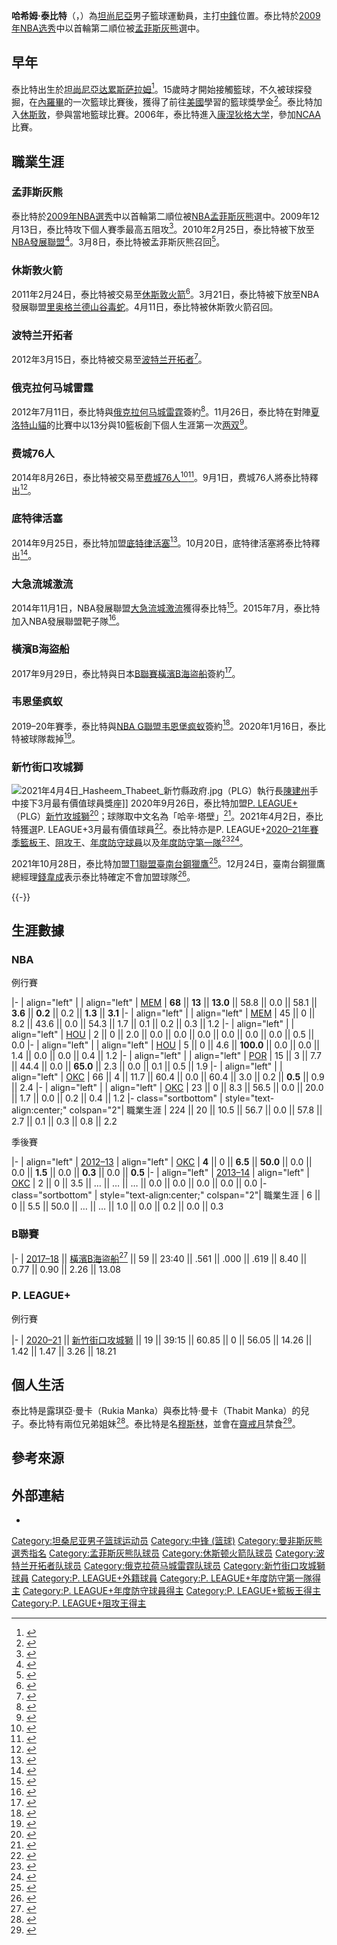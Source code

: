 {{noteTA|G1=NBA}}
{{Infobox basketball biography
| name = 哈希姆·泰比特<br/>Hasheem Thabeet
| image = Hasheem Thabeet basketball.jpg
| caption = 泰比特 新竹街口攻城獅
| number = 
| team = 
| position = [[中鋒_(籃球)|中鋒]]
| league = 
| birth_date = {{birth date and age|1987|2|16}}
| birth_place = {{TZA}}[[达累斯萨拉姆|达累斯萨拉姆]]
| nationality = {{TZA}}
| height_ft = 7
| height_in = 3
| weight_lb = 260
| high school = {{tsl|en|Cypress Christian School|賽普雷斯基督教學校}}<br>（[[德克薩斯州|德克薩斯州]][[休斯敦|休斯敦]]）
| college = [[康涅狄格大学|康涅狄格大学]]（2006–2009）
| draft_year = 2009
| draft_round = 1
| draft_pick = 2
| draft_team = [[孟菲斯灰熊|孟菲斯灰熊]]
| career_start = 2009
| career_end = 
| years1 = {{nbay|2009|start}}–{{nbay|2010|end}}
| team1 = [[孟菲斯灰熊|孟菲斯灰熊]]
| years2 = 2010
| team2 = →{{tsl|en|Dakota Wizards|達科他巫師}}
| years3 = {{nbay|2010|end}}–{{nbay|2011|end}}
| team3 = [[休斯敦火箭|休斯敦火箭]]
| years4 = 2011
| team4 = →[[里奥格兰德山谷毒蛇|里奥格兰德山谷毒蛇]]
| years5 = {{nbay|2011|end}}
| team5 = [[波特兰开拓者|波特兰开拓者]]
| years6 = {{nbay|2012|start}}–{{nbay|2013|end}}
| team6 = [[俄克拉何马城雷霆|俄克拉何马城雷霆]]
| years7 = 2014–2015
| team7 = [[大急流城激流|大急流城激流]]
| years8 = 2017–2018
| team8 = [[橫濱B海盜船|橫濱B海盜船]]
| years9 = 2019–2020
| team9 = [[韦恩堡疯蚁|韦恩堡疯蚁]]
| years10 = 2020–2021
| team10 = [[新竹街口攻城獅|新竹街口攻城獅]]
| highlights = 
* [[P._LEAGUE+年度防守第一隊|P. LEAGUE+年度防守第一隊]]（[[2020–21年P._LEAGUE+賽季|2021]]）
* [[P._LEAGUE+年度防守球員|P. LEAGUE+年度防守球員]]（[[2020–21年P._LEAGUE+賽季|2021]]）
* [[P._LEAGUE+籃板王|P. LEAGUE+籃板王]]（[[2020–21年P._LEAGUE+賽季|2021]]）
* [[P._LEAGUE+阻攻王|P. LEAGUE+阻攻王]]（[[2020–21年P._LEAGUE+賽季|2021]]）
* NBA發展聯盟最佳防守陣容第三隊（2015）
* 2×{{tsl|en|NABC Defensive Player of the Year|NABC年度最佳防守球員}}（2008、2009）
* [[NCAA一級男子籃球錦標賽|全美]]最佳陣容第二隊（{{tsl|en|2009 NCAA Men's Basketball All-Americans|2009年NCAA男子籃球全美最佳陣容|2009}}）
* {{tsl|en|Big East Conference Men's Basketball Player of the Year|大東聯盟年度最佳男子籃球運動員|大東聯盟年度最佳球員}}（2009）
* 2×{{tsl|en|Big East Conference Men's Basketball Defensive Player of the Year|大東聯盟年度男子籃球防守運動員|大東聯盟年度防守球員}}（2008、2009）
}}
'''哈希姆·泰比特'''（{{lang-en|Hasheem Thabeet}}，{{bd|1987年|2月16日||}}）為[[坦尚尼亞|坦尚尼亞]]男子籃球運動員，主打[[中鋒_(籃球)|中鋒]]位置。泰比特於[[2009年NBA选秀|2009年NBA选秀]]中以首輪第二順位被[[孟菲斯灰熊|孟菲斯灰熊]]選中。

==早年==
泰比特出生於[[坦尚尼亞|坦尚尼亞]][[达累斯萨拉姆|达累斯萨拉姆]]<ref>{{cite web|url=https://www.basketball-reference.com/players/t/thabeha01.html|title=Hasheem Thabeet NBA & ABA Stats|work=Basketball-Reference.com|accessdate=2013-11-19|archive-date=2020-12-07|archive-url=https://web.archive.org/web/20201207100221/https://www.basketball-reference.com/players/t/thabeha01.html|dead-url=no}}</ref>。15歲時才開始接觸籃球，不久被球探發掘，在[[內羅畢|內羅畢]]的一次籃球比賽後，獲得了前往[[美國|美國]]學習的籃球獎學金<ref name=biggestmanoncampus>{{cite news |url=http://sportsillustrated.cnn.com/2006/sioncampus/07/18/uconn.hasheem/index.html |title=Biggest Man on Campus – Tanzanian freshman tallest ever at UConn |date=2006-07-18 |accessdate=2009-10-29 |work=SI.com |deadurl=yes |archiveurl=https://web.archive.org/web/20090909020834/http://sportsillustrated.cnn.com/2006/sioncampus/07/18/uconn.hasheem/index.html |archivedate=2009-09-09 }}</ref>。泰比特加入[[休斯敦|休斯敦]]{{tsl|en|Cypress Christian School|賽普雷斯基督教學校}}，參與當地籃球比賽。2006年，泰比特進入[[康涅狄格大学|康涅狄格大学]]，參加[[NCAA|NCAA]]比賽。

==職業生涯==
===孟菲斯灰熊===
泰比特於[[2009年NBA選秀|2009年NBA選秀]]中以首輪第二順位被[[NBA|NBA]][[孟菲斯灰熊|孟菲斯灰熊]]選中。2009年12月13日，泰比特攻下個人賽季最高五阻攻<ref>{{cite web|url=http://www.commercialappeal.com/sports/grizzlies/rudy-gay-scores-41-grizzlies-beat-heat-118-90|title=Rudy Gay scores 41 as Grizzlies beat Heat 118–90|access-date=2017-06-19|archive-date=2014-08-19|archive-url=https://web.archive.org/web/20140819193912/http://www.commercialappeal.com/sports/grizzlies/rudy-gay-scores-41-grizzlies-beat-heat-118-90|dead-url=no}}</ref>。2010年2月25日，泰比特被下放至[[NBA_G聯盟|NBA發展聯盟]]{{tsl|en|Dakota Wizards|達科他奇才}}<ref>{{cite web|url=http://www.espn.com/nba/news/story?id=4946483|title=Grizzlies demote Thabeet to D-League's Wizards|date=2010-02-25|website=ESPN.com|access-date=2017-06-19|archive-date=2020-11-09|archive-url=https://web.archive.org/web/20201109032643/https://www.espn.com/nba/news/story?id=4946483|dead-url=no}}</ref>。3月8日，泰比特被孟菲斯灰熊召回<ref>{{cite web|url=http://www.espn.com/nba/news/story?id=4977560|title=Grizzlies recall rookie Thabeet from D-League|date=2010-03-08|website=ESPN.com|access-date=2017-06-19|archive-date=2019-04-28|archive-url=https://web.archive.org/web/20190428052554/http://www.espn.com/nba/news/story?id=4977560|dead-url=no}}</ref>。

===休斯敦火箭===
2011年2月24日，泰比特被交易至[[休斯敦火箭|休斯敦火箭]]<ref>{{cite web|url=http://bleacherreport.com/articles/619257-nba-trade-deadline-houston-rockets-acquire-hasheem-thabeet-goran-dragic|title=NBA Trade Deadline: Houston Rockets Acquire Hasheem Thabeet, Goran Dragic|first=Jason|last=Karl|access-date=2017-06-19|archive-date=2017-10-23|archive-url=https://web.archive.org/web/20171023011514/http://bleacherreport.com/articles/619257-nba-trade-deadline-houston-rockets-acquire-hasheem-thabeet-goran-dragic|dead-url=no}}</ref>。3月21日，泰比特被下放至NBA發展聯盟[[里奥格兰德山谷毒蛇|里奥格兰德山谷毒蛇]]。4月11日，泰比特被休斯敦火箭召回。

===波特兰开拓者===
2012年3月15日，泰比特被交易至[[波特兰开拓者|波特兰开拓者]]<ref>{{cite web|url=http://www.insidehoops.com/blog/?p=9445|title=Blazers trade Marcus Camby to Rockets for Thabeet, Flynn :InsideHoops|website=www.insidehoops.com|access-date=2017-06-19|archive-url=https://web.archive.org/web/20180819150024/http://www.insidehoops.com/blog/?p=9445|archive-date=2018-08-19|dead-url=yes}}</ref>。

===俄克拉何马城雷霆===
2012年7月11日，泰比特與[[俄克拉何马城雷霆|俄克拉何马城雷霆]]簽約<ref>{{cite web|url=http://www.nba.com/thunder/release_thabeet_120711.html|title=Thunder sign Hasheem Thabeet|work=NBA.com|publisher=Turner Sports Interactive, Inc.|date=2012-07-11|access-date=2012-07-11|archive-date=2021-01-22|archive-url=https://web.archive.org/web/20210122064834/https://www.nba.com/thunder/release_thabeet_120711.html|dead-url=no}}</ref>。11月26日，泰比特在對陣[[夏洛特山貓|夏洛特山貓]]的比賽中以13分與10籃板創下個人生涯第一次[[两双|两双]]<ref>{{cite web|url=https://sports.yahoo.com/blogs/nba-ball-dont-lie/hasheem-thabeet-finally-nba-game-highlight-video-thanks-203518054--nba.html|title=Hasheem Thabeet finally has an NBA game highlight video, thanks to the Bobcats, garbage time|access-date=2017-06-19|archive-date=2012-12-23|archive-url=https://www.webcitation.org/6D7OrDWdS?url=http://sports.yahoo.com/blogs/nba-ball-dont-lie/hasheem-thabeet-finally-nba-game-highlight-video-thanks-203518054--nba.html|dead-url=no}}</ref>。

===费城76人===
2014年8月26日，泰比特被交易至[[费城76人|费城76人]]<ref>{{cite web|url=http://www.nba.com/thunder/news/release_trade_140826|title=Thunder Acquires Trade Exception and Draft Pick - Oklahoma City Thunder|access-date=2017-06-19|archive-date=2020-11-12|archive-url=https://web.archive.org/web/20201112041354/http://www.nba.com/thunder/news/release_trade_140826|dead-url=no}}</ref><ref>{{cite web|url=http://espn.go.com/nba/story/_/id/11413966/philadelphia-76ers-trade-waive-hasheem-thabeet|title=Sources: 76ers to trade for, waive Thabeet|access-date=2017-06-19|archive-date=2016-04-25|archive-url=https://web.archive.org/web/20160425232305/http://espn.go.com/nba/story/_/id/11413966/philadelphia-76ers-trade-waive-hasheem-thabeet|dead-url=no}}</ref>。9月1日，费城76人將泰比特釋出<ref>{{cite web|url=http://www.hoopsrumors.com/2014/09/sixers-hasheem-thabeet.html|title=Sixers Waive Hasheem Thabeet|website=Hoops Rumors|access-date=2017-06-19|archive-date=2020-09-18|archive-url=https://web.archive.org/web/20200918180254/https://www.hoopsrumors.com/2014/09/sixers-hasheem-thabeet.html|dead-url=no}}</ref>。

===底特律活塞===
2014年9月25日，泰比特加盟[[底特律活塞|底特律活塞]]<ref>{{cite web|url=http://www.nba.com/pistons/news/detroit-pistons-sign-four-training-camp-roster|title=Detroit Pistons Sign Four to Training Camp Roster - Detroit Pistons|access-date=2017-06-19|archive-date=2020-11-12|archive-url=https://web.archive.org/web/20201112035420/http://www.nba.com/pistons/news/detroit-pistons-sign-four-training-camp-roster|dead-url=no}}</ref>。10月20日，底特律活塞將泰比特釋出<ref>{{cite web|url=http://www.nba.com/2014/news/10/20/pistons-moves.ap/index.html|title=Pistons release Thabeet, three others|first=Linda|last=Deutsch|access-date=2017-06-19|archive-url=https://web.archive.org/web/20141209044246/http://www.nba.com/2014/news/10/20/pistons-moves.ap/index.html|archive-date=2014-12-09|dead-url=yes}}</ref>。

===大急流城激流===
2014年11月1日，NBA發展聯盟[[大急流城激流|大急流城激流]]獲得泰比特<ref>{{cite web|url=http://www.nba.com/dleague/grandrapids/grand_rapids_drive_201415_dr_2014_11_03.html|title=Grand Rapids DRIVE: 2014-15 Draft|access-date=2017-06-19|dead-url=yes|archive-url=https://web.archive.org/web/20160118175704/http://www.nba.com/dleague/grandrapids/grand_rapids_drive_201415_dr_2014_11_03.html|archive-date=2016-01-18}}</ref>。2015年7月，泰比特加入{{tsl|en|2015 NBA Summer League|2015年NBA夏季聯賽}}NBA發展聯盟靶子隊<ref>{{cite web|url=http://dleague.nba.com/photo-gallery/meet-the-2015-nba-development-league-select-team-summer-league-las-vegas/|title=Meet the 2015 NBA Development Select Team - NBA D-League|access-date=2017-06-19|archive-date=2016-04-22|archive-url=https://web.archive.org/web/20160422142048/http://dleague.nba.com/photo-gallery/meet-the-2015-nba-development-league-select-team-summer-league-las-vegas/|dead-url=no}}</ref>。

===橫濱B海盜船===
2017年9月29日，泰比特與日本[[B聯賽|B聯賽]][[橫濱B海盜船|橫濱B海盜船]]簽約<ref>{{cite web|url=http://www.sportando.com/en/asia/japan/248354/hasheem-thabeet-signs-with-yokohama-b-corsairs-of-b1-league-in-japan.html|title=Hasheem Thabeet signs with Yokohama B-Corsairs of B1 League in Japan|publisher=sportando.com|access-date=2017-09-29|archive-date=2018-02-10|archive-url=https://web.archive.org/web/20180210225346/http://www.sportando.com/en/asia/japan/248354/hasheem-thabeet-signs-with-yokohama-b-corsairs-of-b1-league-in-japan.html|dead-url=no}}</ref>。

===韦恩堡疯蚁===
2019–20年賽季，泰比特與[[NBA_G聯盟|NBA G聯盟]][[韦恩堡疯蚁|韦恩堡疯蚁]]簽約<ref>{{cite web |last1=Stevens |first1=Ryan |title=Mad Ants Finalize 2019-20 Opening Night Roster |url=https://fortwayne.gleague.nba.com/news/mad-ants-finalize-2019-20-opening-night-roster/ |website=NBA.com |access-date=2019-12-05 |date=2019-11-06 |archive-date=2021-01-18 |archive-url=https://web.archive.org/web/20210118234238/https://fortwayne.gleague.nba.com/news/mad-ants-finalize-2019-20-opening-night-roster/ |dead-url=no }}</ref>。2020年1月16日，泰比特被球隊裁掉<ref>{{cite web |last1=Groth |first1=Zach |title=Mad Ants cut former NBA center Thabeet |url=https://wpta21.com/2020/01/16/mad-ants-cut-former-nba-center-thabeet/ |website=WPTA21.com |access-date=2020-03-23 |date=2020-01-16 |archive-date=2020-09-30 |archive-url=https://web.archive.org/web/20200930155119/https://wpta21.com/2020/01/16/mad-ants-cut-former-nba-center-thabeet/ |dead-url=no }}</ref>。

===新竹街口攻城獅===
[[File:2021年4月4日_Hasheem_Thabeet_新竹縣政府.jpg|thumb]]（PLG）執行長[[陳建州|陳建州]]手中接下3月最有價值球員獎座]]
2020年9月26日，泰比特加盟[[P._LEAGUE+|P. LEAGUE+]]（PLG）[[新竹攻城獅|新竹攻城獅]]<ref>{{cite press release |title=前NBA榜眼Hasheem Thabeet正式加盟 巨獅誓言守護新竹攻城獅禁區 |url=https://www.lioneers.tw/pages/announcement-thabeet |publisher=新竹街口攻城獅 |accessdate=2021-04-04 |date=2020-09-26 |archive-date=2021-04-17 |archive-url=https://web.archive.org/web/20210417121037/https://www.lioneers.tw/pages/announcement-thabeet |dead-url=no }}</ref>；球隊取中文名為「哈辛·塔壁」<ref>{{cite news |author1=陳容琛 |title=攻城獅洋將到齊　前NBA榜眼塔壁抵台 |url=https://tsna.com/article/36605 |accessdate=2022-02-03 |work=TSNA |date=2020-12-11 |archive-date=2022-02-03 |archive-url=https://web.archive.org/web/20220203072818/https://tsna.com/article/36605 |dead-url=no }}</ref>。2021年4月2日，泰比特獲選P. LEAGUE+3月最有價值球員<ref>{{cite press release |title=得分籃板阻攻樣樣表現出色 新竹街口攻城獅塔壁 獲選單月最有價值球員 |url=https://pleagueofficial.com/news-detail/60 |accessdate=2021-04-04 |publisher=P. LEAGUE+ |date=2021-04-02 |archive-date=2021-04-17 |archive-url=https://web.archive.org/web/20210417121352/https://pleagueofficial.com/news-detail/60 |dead-url=no }}</ref>。泰比特亦是P. LEAGUE+[[2020–21年P._LEAGUE+賽季|2020–21年賽季]][[P._LEAGUE+籃板王|籃板王]]、[[P._LEAGUE+阻攻王|阻攻王]]、[[P._LEAGUE+年度防守球員|年度防守球員]]以及[[P._LEAGUE+年度防守第一隊|年度防守第一隊]]<ref>{{cite press release |title=聯盟公布年度數據獎項得主 |url=https://pleagueofficial.com/news-detail/62 |accessdate=2021-04-12 |publisher=P. LEAGUE+ |date=2021-04-12 |archive-date=2021-04-12 |archive-url=https://web.archive.org/web/20210412122221/https://pleagueofficial.com/news-detail/62 |dead-url=no }}</ref><ref>{{cite press release |title=籃板阻攻兼備制霸禁區 新竹街口攻城獅塔壁獲選年度防守球員 |url=https://pleagueofficial.com/news-detail/70 |accessdate=2021-05-03 |publisher=P. LEAGUE+ |date=2021-04-26 |archive-date=2021-05-10 |archive-url=https://web.archive.org/web/20210510091953/https://pleagueofficial.com/news-detail/70 |dead-url=no }}</ref>。

2021年10月28日，泰比特加盟[[T1聯盟|T1聯盟]][[臺南台鋼獵鷹|臺南台鋼獵鷹]]<ref>{{cite news |author1=鍾東穎 |title=火藥味二人同隊！塔壁轉戰台南獵鷹　攜手賈西亞 |url=https://www.nownews.com/news/5424407 |accessdate=2021-10-28 |work=NOWnews |date=2021-10-28 |archive-date=2021-11-02 |archive-url=https://web.archive.org/web/20211102203019/https://www.nownews.com/news/5424407 |dead-url=no }}</ref>。12月24日，臺南台鋼獵鷹總經理[[錢韋成|錢韋成]]表示泰比特確定不會加盟球隊<ref>{{cite news |author1=杜奕君 |title=阿提諾確定加盟台鋼獵鷹 錢韋成：本週戰雲豹將上陣 |url=https://sports.ettoday.net/news/2154090 |accessdate=2021-12-24 |work=ETtoday |date=2021-12-24 |archive-date=2021-12-24 |archive-url=https://web.archive.org/web/20211224104247/https://sports.ettoday.net/news/2154090 |dead-url=no }}</ref>。

{{-}}

== 生涯數據 ==
{{NBA player statistics legend}}
=== NBA ===
;例行賽
{{NBA player statistics start}}
|-
| align="left" | {{nbay|2009}}
| align="left" | [[曼菲斯灰熊|MEM]]
| '''68''' || '''13''' || '''13.0''' || 58.8 || 0.0 || 58.1 || '''3.6''' || '''0.2''' || 0.2 || '''1.3''' || '''3.1'''
|-
| align="left" | {{nbay|2010}}
| align="left" | [[曼菲斯灰熊|MEM]]
| 45 || 0 || 8.2 || 43.6 || 0.0 || 54.3 || 1.7 || 0.1 || 0.2 || 0.3 || 1.2
|-
| align="left" | {{nbay|2010}}
| align="left" | [[休士頓火箭|HOU]]
| 2 || 0 || 2.0 || 0.0 || 0.0 || 0.0 || 0.0 || 0.0 || 0.0 || 0.5 || 0.0
|-
| align="left" | {{nbay|2011}}
| align="left" | [[休士頓火箭|HOU]]
| 5 || 0 || 4.6 || '''100.0''' || 0.0 || 0.0 || 1.4 || 0.0 || 0.0 || 0.4 || 1.2
|-
| align="left" | {{nbay|2011}}
| align="left" | [[波特蘭拓荒者|POR]]
| 15 || 3 || 7.7 || 44.4 || 0.0 || '''65.0''' || 2.3 || 0.0 || 0.1 || 0.5 || 1.9
|-
| align="left" | {{nbay|2012}}
| align="left" | [[奧克拉荷馬城雷霆|OKC]]
| 66 || 4 || 11.7 || 60.4 || 0.0 || 60.4 || 3.0 || 0.2 || '''0.5''' || 0.9 || 2.4
|-
| align="left" | {{nbay|2013}}
| align="left" | [[奧克拉荷馬城雷霆|OKC]]
| 23 || 0 || 8.3 || 56.5 || 0.0 || 20.0 || 1.7 || 0.0 || 0.2 || 0.4 || 1.2
|- class="sortbottom"
| style="text-align:center;" colspan="2"| 職業生涯
| 224 || 20 || 10.5 || 56.7 || 0.0 || 57.8 || 2.7 || 0.1 || 0.3 || 0.8 || 2.2
{{S-end}}

;季後賽
{{NBA player statistics start}}
|-
| align="left" | [[2013年NBA季後賽|2012–13]]
| align="left" | [[奧克拉荷馬城雷霆|OKC]]
| '''4''' || 0 || '''6.5''' || '''50.0''' || 0.0 || 0.0 || '''1.5''' || 0.0 || '''0.3''' || 0.0 || '''0.5'''
|-
| align="left" | [[2014年NBA季後賽|2013–14]]
| align="left" | [[奧克拉荷馬城雷霆|OKC]]
| 2 || 0 || 3.5 || … || … || … || 0.0 || 0.0 || 0.0 || 0.0 || 0.0
|- class="sortbottom"
| style="text-align:center;" colspan="2"| 職業生涯
| 6 || 0 || 5.5 || 50.0 || … || … || 1.0 || 0.0 || 0.2 || 0.0 || 0.3
{{S-end}}

=== B聯賽 ===
{{Basketball player statistics start|no-league=yes}}
|-
| [[2017-18_B聯賽賽季|2017–18]] || [[橫濱B海盜船|橫濱B海盜船]]<ref>{{cite web |title=ハシーム・サビート |url=https://www.bleague.jp/roster_detail/?tab=1&year=2017&PlayerID=12640 |website=B.LEAGUE（Bリーグ）公式サイト |accessdate=2021-11-27 |archive-date=2021-11-27 |archive-url=https://web.archive.org/web/20211127154055/https://www.bleague.jp/roster_detail/?tab=1&year=2017&PlayerID=12640 |dead-url=no }}</ref> || 59 || 23:40 || .561 || .000 || .619 || 8.40 || 0.77 || 0.90 || 2.26 || 13.08
{{s-end}}

=== P. LEAGUE+ ===
;例行賽
{{Basketball player statistics start|no-league=yes|2P=yes}}
|-
| [[2020–21年P._LEAGUE+賽季|2020–21]] || [[2020–21年新竹街口攻城獅賽季|新竹街口攻城獅]] || 19 || 39:15 || 60.85 || 0 || 56.05 || 14.26 || 1.42 || 1.47 || 3.26 || 18.21
{{s-end}}

== 個人生活 ==
泰比特是露琪亞·曼卡（Rukia Manka）與泰比特·曼卡（Thabit Manka）的兒子。泰比特有兩位兄弟姐妹<ref>{{cite news | url=http://www.uconnhuskies.com/sports/m-baskbl/mtt/thabeet_hasheem00.html | work=uconnhuskies.com | title=Hasheem Thabeet Bio | access-date=2014-08-17 | archive-date=2011-01-02 | archive-url=https://web.archive.org/web/20110102001438/http://www.uconnhuskies.com/sports/m-baskbl/mtt/thabeet_hasheem00.html | dead-url=yes }}</ref>。泰比特是名[[穆斯林|穆斯林]]，並會在[[齋戒月|齋戒月]]禁食<ref>{{cite news|last1=Hynes|first1=Calder|title=Hornets.com 1-on-1: Memphis' Hasheem Thabeet|url=http://www.nba.com/pelicans/news/hornetscom_1on1_memphis_h_2011_01_26.html|access-date=2015-12-07|work=NBA.com|date=2011-01-19|archive-date=2019-04-13|archive-url=https://web.archive.org/web/20190413202938/https://www.nba.com/pelicans/news/hornetscom_1on1_memphis_h_2011_01_26.html|dead-url=no}}</ref>。

== 參考來源 ==
{{reflist|2}}

== 外部連結 ==
{{commons category}}
* {{Sports links}}

{{Navboxes|list=
{{大东联盟年度最佳男子篮球运动员}}
{{NABC年度最佳防守球员}}
{{2009 NBA Draft}}
{{P. LEAGUE+年度防守第一隊}}
{{P. LEAGUE+年度防守球員}}
{{P. LEAGUE+籃板王}}
{{P. LEAGUE+阻攻王}}
}}
{{DEFAULTSORT:Thabeet, Hasheem}}
[[Category:坦桑尼亚男子篮球运动员|Category:坦桑尼亚男子篮球运动员]]
[[Category:中锋_(篮球)|Category:中锋 (篮球)]]
[[Category:曼非斯灰熊選秀指名|Category:曼非斯灰熊選秀指名]]
[[Category:孟菲斯灰熊队球员|Category:孟菲斯灰熊队球员]]
[[Category:休斯顿火箭队球员|Category:休斯顿火箭队球员]]
[[Category:波特兰开拓者队球员|Category:波特兰开拓者队球员]]
[[Category:俄克拉荷马城雷霆队球员|Category:俄克拉荷马城雷霆队球员]]
[[Category:新竹街口攻城獅球員|Category:新竹街口攻城獅球員]]
[[Category:P._LEAGUE+外籍球員|Category:P. LEAGUE+外籍球員]]
[[Category:P._LEAGUE+年度防守第一隊得主|Category:P. LEAGUE+年度防守第一隊得主]]
[[Category:P._LEAGUE+年度防守球員得主|Category:P. LEAGUE+年度防守球員得主]]
[[Category:P._LEAGUE+籃板王得主|Category:P. LEAGUE+籃板王得主]]
[[Category:P._LEAGUE+阻攻王得主|Category:P. LEAGUE+阻攻王得主]]